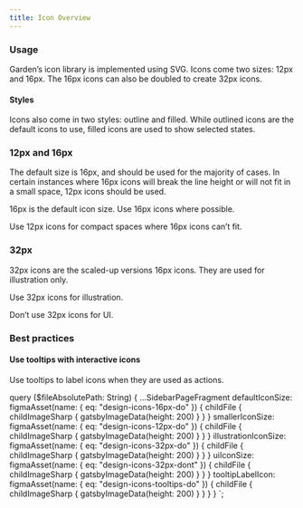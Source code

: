 ```yaml
---
title: Icon Overview
---
```




<CodeExample code={IconShowcaseCode}>
  <IconShowcase />
</CodeExample>

### Usage

Garden’s icon library is implemented using SVG. Icons come two sizes: 12px and 16px.
The 16px icons can also be doubled to create 32px icons.

#### Styles


<CodeExample code={IconStylesCode}>
  <IconStyles />
</CodeExample>

Icons also come in two styles: outline and filled.
While outlined icons are the default icons to use, filled icons are used to show selected states.

### 12px and 16px

The default size is 16px, and should be used for the majority of cases.
In certain instances where 16px icons will break the line height or will not fit in a small space, 12px icons should be used.

<BestPractice>
  <Do imageSource={props.data.defaultIconSize.childFile.childImageSharp.gatsbyImageData}>
    <p>16px is the default icon size. Use 16px icons where possible.</p>
  </Do>
</BestPractice>

<BestPractice>
  <Do imageSource={props.data.smallerIconSize.childFile.childImageSharp.gatsbyImageData}>
    <p>Use 12px icons for compact spaces where 16px icons can’t fit.</p>
  </Do>
</BestPractice>

### 32px

32px icons are the scaled-up versions 16px icons. They are used for illustration only.

<BestPractice>
  <Do imageSource={props.data.illustrationIconSize.childFile.childImageSharp.gatsbyImageData}>
    <p>Use 32px icons for illustration.</p>
  </Do>
</BestPractice>

<BestPractice>
  <Dont imageSource={props.data.uiIconSize.childFile.childImageSharp.gatsbyImageData}>
    <p>Don’t use 32px icons for UI.</p>
  </Dont>
</BestPractice>

### Best practices

#### Use tooltips with interactive icons

<BestPractice>
  <Do imageSource={props.data.tooltipLabelIcon.childFile.childImageSharp.gatsbyImageData}>
    <p>Use tooltips to label icons when they are used as actions. </p>
  </Do>
</BestPractice>

  query ($fileAbsolutePath: String) {
    ...SidebarPageFragment
    defaultIconSize: figmaAsset(name: { eq: "design-icons-16px-do" }) {
      childFile {
        childImageSharp {
          gatsbyImageData(height: 200)
        }
      }
    }
    smallerIconSize: figmaAsset(name: { eq: "design-icons-12px-do" }) {
      childFile {
        childImageSharp {
          gatsbyImageData(height: 200)
        }
      }
    }
    illustrationIconSize: figmaAsset(name: { eq: "design-icons-32px-do" }) {
      childFile {
        childImageSharp {
          gatsbyImageData(height: 200)
        }
      }
    }
    uiIconSize: figmaAsset(name: { eq: "design-icons-32px-dont" }) {
      childFile {
        childImageSharp {
          gatsbyImageData(height: 200)
        }
      }
    }
    tooltipLabelIcon: figmaAsset(name: { eq: "design-icons-tooltips-do" }) {
      childFile {
        childImageSharp {
          gatsbyImageData(height: 200)
        }
      }
    }
  }
`;
